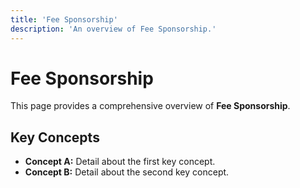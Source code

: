 ```yaml
---
title: 'Fee Sponsorship'
description: 'An overview of Fee Sponsorship.'
---
```


# Fee Sponsorship

This page provides a comprehensive overview of **Fee Sponsorship**.

## Key Concepts

* **Concept A:** Detail about the first key concept.
* **Concept B:** Detail about the second key concept.
